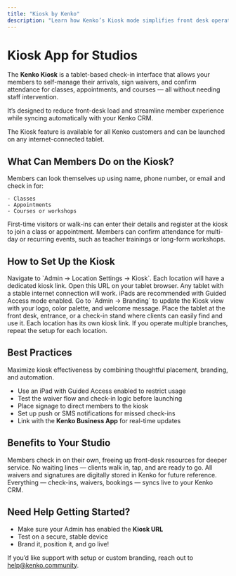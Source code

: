 ```yaml
---
title: "Kiosk by Kenko"
description: "Learn how Kenko’s Kiosk mode simplifies front desk operations by enabling members to self-check-in, sign waivers, and more."
---
```


# Kiosk App for Studios

The **Kenko Kiosk** is a tablet-based check-in interface that allows your members to self-manage their arrivals, sign waivers, and confirm attendance for classes, appointments, and courses — all without needing staff intervention.

It’s designed to reduce front-desk load and streamline member experience while syncing automatically with your Kenko CRM.

<Note>
  The Kiosk feature is available for all Kenko customers and can be launched on any internet-connected tablet.
</Note>

## What Can Members Do on the Kiosk?

<AccordionGroup>
  <Accordion title="Self Check-In" icon="user-check">
    Members can look themselves up using name, phone number, or email and check in for:

    - Classes
    - Appointments
    - Courses or workshops
  </Accordion>
  <Accordion title="Guest Sign-Up / Walk-Ins" icon="user-plus">
    First-time visitors or walk-ins can enter their details and register at the kiosk to join a class or appointment.
  </Accordion>
  <Accordion title="Confirm Course/Workshop Attendance" icon="calendar-check">
    Members can confirm attendance for multi-day or recurring events, such as teacher trainings or long-form workshops.
  </Accordion>
</AccordionGroup>

## How to Set Up the Kiosk

<Steps>
  <Step title="Access the Kiosk URL">
    Navigate to `Admin → Location Settings → Kiosk`. Each location will have a dedicated kiosk link. Open this URL on your tablet browser.
  </Step>
  <Step title="Choose a Device">
    Any tablet with a stable internet connection will work. iPads are recommended with Guided Access mode enabled.
  </Step>
  <Step title="Customize Branding">
    Go to `Admin → Branding` to update the Kiosk view with your logo, color palette, and welcome message.
  </Step>
  <Step title="Position the Kiosk">
    Place the tablet at the front desk, entrance, or a check-in stand where clients can easily find and use it.
  </Step>
</Steps>

<Info>
  Each location has its own kiosk link. If you operate multiple branches, repeat the setup for each location.
</Info>

## Best Practices

<Info>
  Maximize kiosk effectiveness by combining thoughtful placement, branding, and automation.
</Info>

- Use an iPad with Guided Access enabled to restrict usage
- Test the waiver flow and check-in logic before launching
- Place signage to direct members to the kiosk
- Set up push or SMS notifications for missed check-ins
- Link with the **Kenko Business App** for real-time updates

## Benefits to Your Studio

<CardGroup cols="2">
  <Card title="Reduces Staff Overhead" icon="user-minus">
    Members check in on their own, freeing up front-desk resources for deeper service.
  </Card>
  <Card title="Faster Studio Flow" icon="clock">
    No waiting lines — clients walk in, tap, and are ready to go.
  </Card>
  <Card title="Legal & Paperless" icon="file-contract">
    All waivers and signatures are digitally stored in Kenko for future reference.
  </Card>
  <Card title="Fully Synced" icon="rotate-reverse">
    Everything — check-ins, waivers, bookings — syncs live to your Kenko CRM.
  </Card>
</CardGroup>

## Need Help Getting Started?

- Make sure your Admin has enabled the **Kiosk URL**
- Test on a secure, stable device
- Brand it, position it, and go live\!

If you’d like support with setup or custom branding, reach out to [help@kenko.community](mailto:help@kenko.community).
